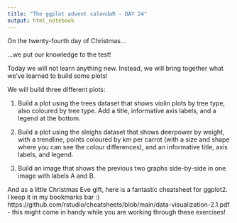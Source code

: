 ```yaml
---
title: "The ggplot advent calendaR - DAY 24"
output: html_notebook
---
```


On the twenty-fourth day of Christmas...

...we put our knowledge to the test!

Today we will not learn anything new. Instead, we will bring together what we've learned to build some plots!

We will build three different plots:

(1) Build a plot using the trees dataset that shows violin plots by tree type, also coloured by tree type. Add a title, informative axis labels, and a legend at the bottom.

(2) Build a plot using the sleighs dataset that shows deerpower by weight, with a trendline, points coloured by km per carrot (with a size and shape where you can see the colour differences), and an informative title, axis labels, and legend.

(3) Build an image that shows the previous two graphs side-by-side in one image with labels A and B.

And as a little Christmas Eve gift, here is a fantastic cheatsheet for ggplot2. I keep it in my bookmarks bar :)
https://github.com/rstudio/cheatsheets/blob/main/data-visualization-2.1.pdf - this might come in handy while you are working through these exercises!